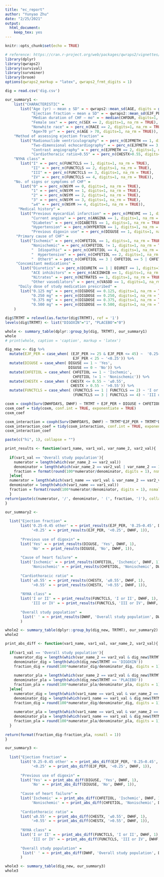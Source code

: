 ```yaml
---
title: "ec_report"
author: "Yunyao Zhu"
date: "2/25/2021"
output: 
  html_document:
    keep_tex: yes
---
```


```r
knitr::opts_chunk$set(echo = TRUE)
```

```r
# reference: https://cran.r-project.org/web/packages/qwraps2/vignettes/summary-statistics.html
library(dplyr)
library(qwraps2)
library(survival)
library(survminer)
library(broom)
options(qwraps2_markup = "latex", qwraps2_frmt_digits = 1)
```

```r
dig = read.csv('dig.csv')
```

```r
our_summary1 <-
    list("CHARACTERISTIC" =
       list("Age (yr) — mean ± SD" = ~ qwraps2::mean_sd(AGE, digits = getOption("qwraps2_frmt_digits", 1)),
            "Ejection fraction — mean ± SD" = ~ qwraps2::mean_sd(EJF_PER, digits = getOption("qwraps2_frmt_digits", 1)),
            "Median duration of CHF — mo" = ~ median(CHFDUR, digits=1, na.rm = TRUE),
            "Female sex" = ~ perc_n(SEX == 2, digits=1, na_rm = TRUE),
            "Nonwhite race" = ~ perc_n(RACE == 2, digits=1, na_rm = TRUE),
            "Age>70 yr" = ~ perc_n(AGE > 70, digits=1, na_rm = TRUE)),
    "Method of assessing ejection fraction" =
       list("Radionuclide ventriculography" = ~ perc_n(EJFMETH == 1, digits=1, na_rm = TRUE),
            "Two-dimensional echocardiography" = ~ perc_n(EJFMETH == 3, digits=1, na_rm = TRUE),
            "Contrast angiography" = ~ perc_n(EJFMETH == 2, digits=1, na_rm = TRUE),
            "Cardiothoracic ratio>0.55" = ~ perc_n(CHESTX>0.55, digits=1, na_rm = TRUE)),
    "NYHA class" =
       list("I" = ~ perc_n(FUNCTCLS == 1, digits=1, na_rm = TRUE),
            "II" = ~ perc_n(FUNCTCLS == 2, digits=1, na_rm = TRUE),
            "III" = ~ perc_n(FUNCTCLS == 3, digits=1, na_rm = TRUE),
            "IV" = ~ perc_n(FUNCTCLS == 4, digits=1, na_rm = TRUE)),
    "No. of signs or symptoms of CHF" =
       list("0" = ~ perc_n(NSYM == 0, digits=1, na_rm = TRUE),
            "1" = ~ perc_n(NSYM == 1, digits=1, na_rm = TRUE),
            "2" = ~ perc_n(NSYM == 2, digits=1, na_rm = TRUE),
            "3" = ~ perc_n(NSYM == 3, digits=1, na_rm = TRUE),
            "≥4" = ~ perc_n(NSYM >= 4, digits=1, na_rm = TRUE)),
      "Medical history" =
       list("Previous myocardial infarction" = ~ perc_n(PREVMI == 1, digits=1, na_rm = TRUE),
            "Current angina" = ~ perc_n(ANGINA == 1, digits=1, na_rm = TRUE),
            "Diabetes" = ~ perc_n(DIABETES == 1, digits=1, na_rm = TRUE),
            "Hypertension" = ~ perc_n(HYPERTEN == 1, digits=1, na_rm = TRUE),
            "Previous digoxin use" = ~ perc_n(DIGUSE == 1, digits=1, na_rm = TRUE)),
     "Primary cause of CHF" =
       list("Ischemic" = ~ perc_n(CHFETIOL == 1, digits=1, na_rm = TRUE),
            "Nonischemic" = ~ perc_n(CHFETIOL != 1, digits=1, na_rm = TRUE),
            "  Idiopathic" = ~ perc_n(CHFETIOL == 4, digits=1, na_rm = TRUE),
            "  Hypertensive" = ~ perc_n(CHFETIOL == 2, digits=1, na_rm = TRUE),
            "  Other‡" = ~ perc_n(CHFETIOL == 3 | CHFETIOL == 5 | CHFETIOL == 6, digits=1, na_rm = TRUE)),
     "Concomitant medications" =
       list("Diuretics" = ~ perc_n(DIURETK == 1 | DIURET == 1, digits=1, na_rm = TRUE),
            "ACE inhibitors" = ~ perc_n(ACEINHIB == 1, digits=1, na_rm = TRUE),
            "Nitrates" = ~ perc_n(NITRATES == 1, digits=1, na_rm = TRUE),
            "Other vasodilators" = ~ perc_n(VASOD == 1, digits=1, na_rm = TRUE)),
      "Daily dose of study medication prescribed" =
       list("0.125 mg" = ~ perc_n(DIGDOSE == 0.125, digits=1, na_rm = TRUE),
            "0.250 mg" = ~ perc_n(DIGDOSE == 0.250, digits=1, na_rm = TRUE),
            "0.375 mg" = ~ perc_n(DIGDOSE == 0.375, digits=1, na_rm = TRUE),
            "0.500 mg" = ~ perc_n(DIGDOSE == 0.500, digits=1, na_rm = TRUE))
    )
```


```r
dig$TRTMT = relevel(as.factor(dig$TRTMT), ref = '1')
levels(dig$TRTMT) <- list("DIGOXIN"="1", "PLACEBO"="0")
```

```r
whole <- summary_table(dplyr::group_by(dig, TRTMT), our_summary1)
whole
# print(whole, caption = 'caption', markup = 'latex')
```


```r
dig_new <- dig %>%
  mutate(EJF_PER = case_when( (EJF_PER >= 25 & EJF_PER <= 45) ~  '0.25–0.45',
                               EJF_PER < 25 ~ '<0.25')) %>%
  mutate(DIGUSE = case_when( DIGUSE == 1 ~ 'Yes',
                             DIGUSE == 0 ~ 'No')) %>%
  mutate(CHFETIOL = case_when( CHFETIOL == 1 ~ 'Ischemic',
                               CHFETIOL != 1 ~ 'Nonischemic')) %>%
  mutate(CHESTX = case_when ( CHESTX <= 0.55 ~ '≤0.55',
                              CHESTX > 0.55 ~ '>0.55')) %>%
  mutate(FUNCTCLS = case_when( (FUNCTCLS == 1 | FUNCTCLS == 2) ~ 'I or II',
                               (FUNCTCLS == 3 | FUNCTCLS == 4) ~ 'III or IV'))

```


```r
coxm = coxph(Surv(DWHFDAYS, DWHF) ~ TRTMT + EJF_PER + DIGUSE + CHFETIOL + CHESTX + FUNCTCLS, data=dig_new)
coxm_coef = tidy(coxm, conf.int = TRUE, exponentiate = TRUE)
coxm_coef
```



```r
coxm_interaction = coxph(Surv(DWHFDAYS, DWHF) ~ TRTMT*EJF_PER + TRTMT*DIGUSE + TRTMT*CHFETIOL + TRTMT*CHESTX + TRTMT*FUNCTCLS, data=dig_new)
coxm_interaction_coef = tidy(coxm_interaction, conf.int = TRUE, exponentiate = TRUE)
coxm_interaction_coef
```

```r
paste(c("hi", 1), collapse = "")
```


```r
print_results <- function(var1_name, var1_val, var_name_2, var2_val){
  
  if(var1_val == 'Overall study population'){
    numerator = length(which(var_name_2 == var2_val))
    denominator = length(which(var_name_2 == var2_val | var_name_2 == 1 - var2_val))
    fraction = format(round(100*numerator/denominator, digits = 1), nsmall = 1)
  }else{
  numerator = length(which(var1_name == var1_val & var_name_2 == var2_val))
  denominator = length(which(var1_name == var1_val))
  fraction = format(round(100*numerator/denominator, digits = 1), nsmall = 1)
  }
return(paste(c(numerator, '/', denominator, ' (', fraction, ')'), collapse=''))
}
```




```r
our_summary2 <-
  
  list("Ejection fraction" =
       list('0.25-0.45 other' = ~ print_results(EJF_PER, '0.25–0.45', DWHF, 1),
            '<0.25' = ~ print_results(EJF_PER, '<0.25', DWHF, 1)),
       
       "Previous use of digoxin" =
       list('Yes' = ~ print_results(DIGUSE, 'Yes', DWHF, 1),
            'No' = ~ print_results(DIGUSE, 'No', DWHF, 1)),
       
       "Cause of heart failure" =
       list('Ischemic' = ~ print_results(CHFETIOL, 'Ischemic', DWHF, 1),
            'Nonischemic' = ~ print_results(CHFETIOL, 'Nonischemic', DWHF, 1)),
       
       "Cardiothoracic ratio" =
       list('≤0.55' = ~ print_results(CHESTX, '≤0.55', DWHF, 1),
            '>0.55' = ~ print_results(CHESTX, '>0.55', DWHF, 1)),
       
       "NYHA class" =
       list('I or II' = ~ print_results(FUNCTCLS, 'I or II', DWHF, 1),
            'III or IV' = ~ print_results(FUNCTCLS, 'III or IV', DWHF, 1)),
       
       "Overall study population" =
        list(' ' = ~ print_results(DWHF, 'Overall study population', DWHF, 1))
       )
```


```r
whole2 <- summary_table(dplyr::group_by(dig_new, TRTMT), our_summary2)
whole2
```


```r
print_abs_diff <- function(var1_name, var1_val, var_name_2, var2_val){
  
  if(var1_val == 'Overall study population'){
    numerator_dig = length(which(var_name_2 == var2_val & dig_new$TRTMT == 'DIGOXIN'))
    denominator_dig = length(which(dig_new$TRTMT == 'DIGOXIN'))
    fraction_dig = round(100*numerator_dig/denominator_dig, digits = 1)
    
    numerator_pla = length(which(var_name_2 == var2_val & dig_new$TRTMT == 'PLACEBO'))
    denominator_pla = length(which(dig_new$TRTMT == 'PLACEBO'))
    fraction_pla = round(100*numerator_pla/denominator_pla, digits = 1)
  }else{
    numerator_dig = length(which(var1_name == var1_val & var_name_2 == var2_val & dig_new$TRTMT == 'DIGOXIN'))
    denominator_dig = length(which(var1_name == var1_val & dig_new$TRTMT == 'DIGOXIN'))
    fraction_dig = round(100*numerator_dig/denominator_dig, digits = 1)
    
    numerator_pla = length(which(var1_name == var1_val & var_name_2 == var2_val & dig_new$TRTMT == 'PLACEBO'))
    denominator_pla = length(which(var1_name == var1_val & dig_new$TRTMT == 'PLACEBO'))
    fraction_pla = round(100*numerator_pla/denominator_pla, digits = 1)
  }
  
return(format(fraction_dig-fraction_pla, nsmall = 1))
}
```


```r
our_summary3 <-
  
  list("Ejection fraction" =
       list('0.25-0.45 other' = ~ print_abs_diff(EJF_PER, '0.25–0.45', DWHF, 1),
            '<0.25' = ~ print_abs_diff(EJF_PER, '<0.25', DWHF, 1)),
       
       "Previous use of digoxin" =
       list('Yes' = ~ print_abs_diff(DIGUSE, 'Yes', DWHF, 1),
            'No' = ~ print_abs_diff(DIGUSE, 'No', DWHF, 1)),
       
       "Cause of heart failure" =
       list('Ischemic' = ~ print_abs_diff(CHFETIOL, 'Ischemic', DWHF, 1),
            'Nonischemic' = ~ print_abs_diff(CHFETIOL, 'Nonischemic', DWHF, 1)),
       
       "Cardiothoracic ratio" =
       list('≤0.55' = ~ print_abs_diff(CHESTX, '≤0.55', DWHF, 1),
            '>0.55' = ~ print_abs_diff(CHESTX, '>0.55', DWHF, 1)),
       
       "NYHA class" =
       list('I or II' = ~ print_abs_diff(FUNCTCLS, 'I or II', DWHF, 1),
            'III or IV' = ~ print_abs_diff(FUNCTCLS, 'III or IV', DWHF, 1)),
       
       "Overall study population" =
        list(' ' = ~ print_abs_diff(DWHF, 'Overall study population', DWHF, 1))
       )
```

```r
whole3 <- summary_table(dig_new, our_summary3)
whole3
```

